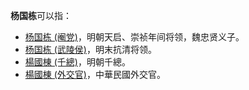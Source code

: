 '''杨国栋'''可以指：
*[[杨国栋_(阉党)|杨国栋 (阉党)]]，明朝天启、崇祯年间将领，魏忠贤义子。
*[[杨国栋_(武陵侯)|杨国栋 (武陵侯)]]，明末抗清将领。
*[[楊國棟_(千總)|楊國棟 (千總)]]，明朝千總。
*[[楊國棟_(外交官)|楊國棟 (外交官)]]，中華民國外交官。

{{disambig|G|cat=三字杨姓人名消歧义}}